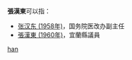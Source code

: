 '''張漢東'''可以指：
* [[张汉东_(1958年)|张汉东 (1958年)]]，国务院医改办副主任
* [[張漢東_(1960年)|張漢東 (1960年)]]，宜蘭縣議員

{{disambig}}

[[Category:三字张姓人名消歧义|han]]